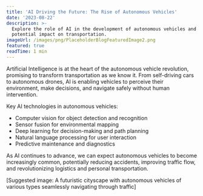 ```yaml
---
title: 'AI Driving the Future: The Rise of Autonomous Vehicles'
date: '2023-08-22'
description: >-
  Explore the role of AI in the development of autonomous vehicles and its
  potential impact on transportation.
imageUrl: /images/png/PlaceholderBlogFeaturedImage2.png
featured: true
readTime: 1 min
---
```


Artificial Intelligence is at the heart of the autonomous vehicle revolution, promising to transform transportation as we know it. From self-driving cars to autonomous drones, AI is enabling vehicles to perceive their environment, make decisions, and navigate safely without human intervention.

Key AI technologies in autonomous vehicles:

- Computer vision for object detection and recognition
- Sensor fusion for environmental mapping
- Deep learning for decision-making and path planning
- Natural language processing for user interaction
- Predictive maintenance and diagnostics

As AI continues to advance, we can expect autonomous vehicles to become increasingly common, potentially reducing accidents, improving traffic flow, and revolutionizing logistics and personal transportation.

[Suggested image: A futuristic cityscape with autonomous vehicles of various types seamlessly navigating through traffic]
